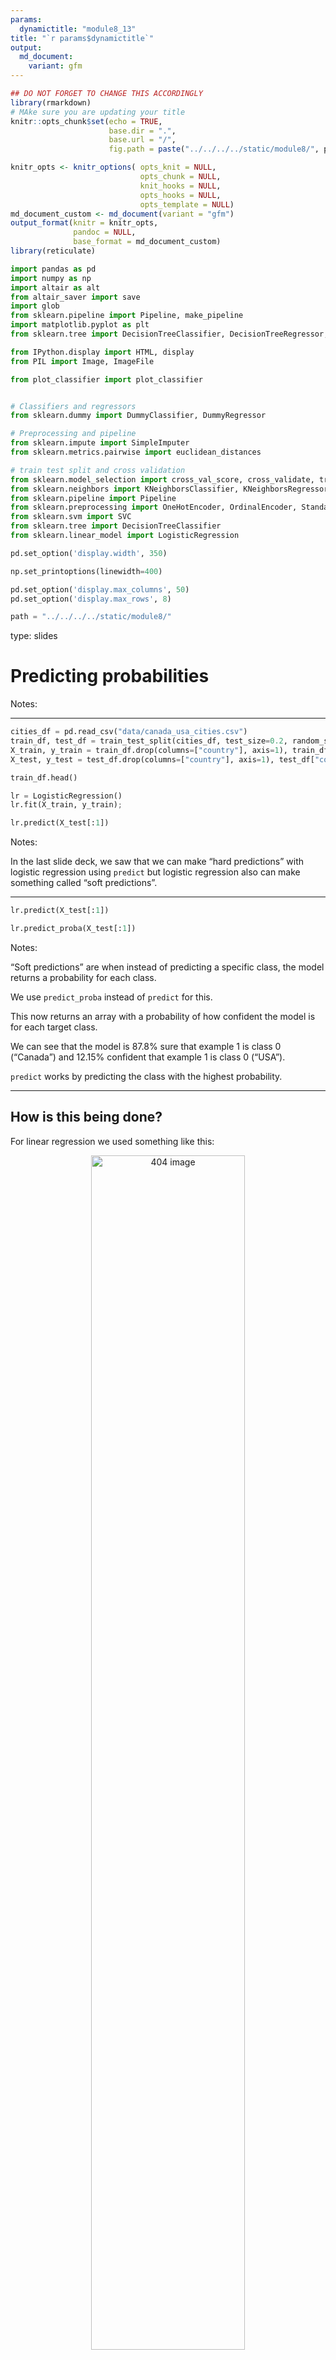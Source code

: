 ```yaml
---
params:
  dynamictitle: "module8_13"
title: "`r params$dynamictitle`"
output: 
  md_document:
    variant: gfm
---
```



```r
## DO NOT FORGET TO CHANGE THIS ACCORDINGLY 
library(rmarkdown)
# MAke sure you are updating your title 
knitr::opts_chunk$set(echo = TRUE,
                      base.dir = ".", 
                      base.url = "/",
                      fig.path = paste("../../../../static/module8/", params$dynamictitle,"/", sep = ""))

knitr_opts <- knitr_options( opts_knit = NULL,
                             opts_chunk = NULL,
                             knit_hooks = NULL,
                             opts_hooks = NULL,
                             opts_template = NULL)
md_document_custom <- md_document(variant = "gfm")
output_format(knitr = knitr_opts,
              pandoc = NULL,
              base_format = md_document_custom)
library(reticulate)

```


```python
import pandas as pd
import numpy as np
import altair as alt
from altair_saver import save
import glob
from sklearn.pipeline import Pipeline, make_pipeline
import matplotlib.pyplot as plt
from sklearn.tree import DecisionTreeClassifier, DecisionTreeRegressor, export_graphviz

from IPython.display import HTML, display
from PIL import Image, ImageFile

from plot_classifier import plot_classifier


# Classifiers and regressors
from sklearn.dummy import DummyClassifier, DummyRegressor

# Preprocessing and pipeline
from sklearn.impute import SimpleImputer
from sklearn.metrics.pairwise import euclidean_distances

# train test split and cross validation
from sklearn.model_selection import cross_val_score, cross_validate, train_test_split
from sklearn.neighbors import KNeighborsClassifier, KNeighborsRegressor
from sklearn.pipeline import Pipeline
from sklearn.preprocessing import OneHotEncoder, OrdinalEncoder, StandardScaler, MinMaxScaler
from sklearn.svm import SVC
from sklearn.tree import DecisionTreeClassifier
from sklearn.linear_model import LogisticRegression

pd.set_option('display.width', 350)

np.set_printoptions(linewidth=400)

pd.set_option('display.max_columns', 50)
pd.set_option('display.max_rows', 8)

path = "../../../../static/module8/"
```


type: slides

# Predicting probabilities 

Notes: <br>

---


```python
cities_df = pd.read_csv("data/canada_usa_cities.csv")
train_df, test_df = train_test_split(cities_df, test_size=0.2, random_state=123)
X_train, y_train = train_df.drop(columns=["country"], axis=1), train_df["country"]
X_test, y_test = test_df.drop(columns=["country"], axis=1), test_df["country"]

train_df.head()
```


```python
lr = LogisticRegression()
lr.fit(X_train, y_train);
```


```python
lr.predict(X_test[:1])
```

Notes: 

In the last slide deck, we saw that we can make "hard predictions" with logistic regression using `predict` but logistic regression also can make something called "soft predictions". 



---

```python
lr.predict(X_test[:1])
```
```python
lr.predict_proba(X_test[:1])
```


Notes: 

"Soft predictions" are when instead of predicting a specific class, the model returns a probability for each class.

We use `predict_proba` instead of `predict` for this. 

This now returns an array with a probability of how confident the model is for each target class. 

We can see that the model is 87.8% sure that example 1 is class 0 ("Canada") and 12.15% confident that example 1 is class 0 ("USA"). 

`predict` works by predicting the class with the highest probability.

---

## How is this being done?

For linear regression we used something like this: 

<center><img src="/module8/linreg.svg"  width = "70%" alt="404 image" /></center>

But this won't work with probabilities. 

#### **Sigmoid function**(optional)

```python
sigmoid = lambda x: 1/(1+np.exp(-x))
raw_model_output = np.linspace(-8,8,1000)
plt.plot(raw_model_output, sigmoid(raw_model_output));
plt.plot([0,0],[0,0.5], '--k')
plt.plot([-8,0],[0.5,0.5], '--k')
plt.xticks(fontsize= 14);
plt.yticks(fontsize= 14);
plt.xlabel("raw model output", fontsize=14); plt.ylabel("predicted probability", fontsize=14);plt.title("The sigmoid function", fontsize=16)
```


Notes: 

Ok so we have this option but what exactly is happening behind the scenes?

Because probabilities MUST be between the values of 0 and 1 we need a tool that will convert the raw model's output into a range between [0,1].

We currently can't take the model's raw output since  we get values that are negative or greater than 1. 

We need to use something called a **sigmoid function** which "squashes" the raw model output from any number into the range [0,1].

---

```python
predict_y = lr.predict(X_train)
predict_y[-5:]
```
```python
y_proba = lr.predict_proba(X_train)
y_proba[-5:]
```


Notes: 

If we now compare `predict` with `predict_proba` we can see how `predict` made a prediction based on the probabilities.




---


```python
data_dict = {"y":y_train, 
             "pred y": predict_y.tolist(),
             "probabilities": y_proba.tolist()}
pd.DataFrame(data_dict).tail(10)
```


Notes: 


Let's take a look and compare them to the actual correct labels. 

We can see that the first example was incorrectly predicted as "Canada" instead of "USA" but we also see that the model was not extremely confident in this prediction. It was 69.8% confident. 

For the rest of this selection, the model corrected predicted each city but the model was more confident in some than others. 



---

<br>
<br>

```python
plt.figure(figsize=(16, 8))
plt.subplot(1, 2, 1);
plot_classifier(X_train[-10:], y_train[-10:], lr, ax=plt.gca(), ticks=True)
plt.xticks(fontsize= 14);
plt.yticks(fontsize= 14);
plt.xlabel("latitude", fontsize=14); plt.ylabel("longitude", fontsize=14)
plt.title("Logistic regression - predict", fontsize=16)
plt.subplot(1, 2, 2);
plot_classifier(X_train[-10:], y_train[-10:], lr, proba=True, ax=plt.gca(), ticks=True)
plt.xticks(fontsize= 14);
plt.yticks(fontsize= 14);
plt.xlabel("latitude", fontsize=14); plt.ylabel("longitude", fontsize=14)
plt.title("Logistic regression - predict_proba", fontsize=16)

```

Notes: 

When we use `predict`,  we get a decision boundary with either blue or red, a colour for each class. 

With probabilities using `predict_proba`, we can see that the model is less confident the closer the observations are to the decision boundary. 


---

```python
lr_targets = pd.DataFrame({
             "y":y_train, 
             "pred y": predict_y.tolist(),
             "probability_canada": y_proba[:,0].tolist()})
lr_targets.head()
```
```python
lr_targets.sort_values(by='probability_canada')
```




Notes: 

Let's find some examples where the model is pretty confident in it's predictions.

This time, when we make our dataframe, we are only bringing in the probability of predicting "Canada". This is because if we are 10 percent confident a prediction is "Canada", the model is 90% confident in "USA".

Here we can see both extremes. 

We are 99.345% (1- 0.006547) confident that city 37 is "USA" and 96.19% confident that city 1 is "Canada". 

The model got the first example right, but the second one, it didn't.

Let's plot this and see why. 


---

```python
X_train.loc[[1,37]]
```

```python
plot_classifier(X_train.loc[[1,37]], y_train.loc[[1,37]], lr, proba=True, ax=plt.gca(), ticks=True,  lims=(-140,-55,25,60))
plt.xticks(fontsize= 14);
plt.yticks(fontsize= 14);
plt.xlabel("latitude", fontsize=14); plt.ylabel("longitude", fontsize=14)
plt.title("Logistic regression - certain predictions", fontsize=16)
```


Notes: 

Both points are "USA" cities but we can now see why the model was so confident in both examples.

The "USA" city it got wrong is likely in Alaska but the model doesn't know that and predicts more so on how close and on which side it lies to the decision boundary. 



---

```python
lr_targets = pd.DataFrame({
             "y":y_train, 
             "pred y": predict_y.tolist(),
             "prob_difference": (abs(y_proba[:,0] - y_proba[:,1])).tolist()})
lr_targets.sort_values(by="prob_difference").head()
```



Notes: 

Let's now find an example where the model is less certain on its prediction. 

We can do this by finding the absolute value of the difference between the two probabilities. 

The smaller the value, the more uncertain the model is. 

Here we can see that city 61 and 54 have the model pretty stumped. 

Let's plot them and see why.


---

```python
X_train.loc[[61, 54]]
```

```python
plot_classifier(X_train.loc[[61, 54]], y_train.loc[[61, 54]], lr, proba=True, ax=plt.gca(), ticks=True,  lims=(-115,-55,25,60))
plt.xticks(fontsize= 14);
plt.yticks(fontsize= 14);
plt.xlabel("latitude", fontsize=14); plt.ylabel("longitude", fontsize=14)
plt.title("Logistic regression - uncertain prediction", fontsize=16)
```

Notes: 

When we plot the cities with the decision boundary,  we get a clear answer.

The cities lie almost completely on the boundary, this makes the model very divided on how to classify them.

---

# Let’s apply what we learned!

Notes: <br>
